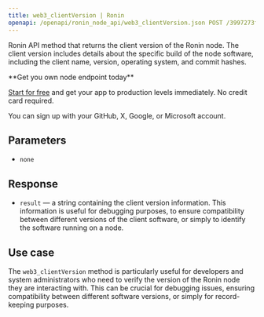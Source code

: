 ---
title: web3_clientVersion | Ronin
openapi: /openapi/ronin_node_api/web3_clientVersion.json POST /3997273fc956a67dc6982384500e669e
---

Ronin API method that returns the client version of the Ronin node. The client version includes details about the specific build of the node software, including the client name, version, operating system, and commit hashes.

<Check>
**Get you own node endpoint today**

[Start for free](https://console.chainstack.com/) and get your app to production levels immediately. No credit card required.

You can sign up with your GitHub, X, Google, or Microsoft account.
</Check>


## Parameters

* `none`

## Response

* `result` — a string containing the client version information. This information is useful for debugging purposes, to ensure compatibility between different versions of the client software, or simply to identify the software running on a node.

## Use case

The `web3_clientVersion` method is particularly useful for developers and system administrators who need to verify the version of the Ronin node they are interacting with. This can be crucial for debugging issues, ensuring compatibility between different software versions, or simply for record-keeping purposes.
